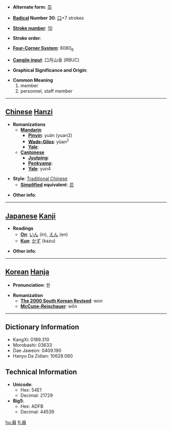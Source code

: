 * '''Alternate form''': [[员]]

* '''[[Wiktionary:Chinese radical index| Radical]] Number 30''': [[Wiktionary:Chinese radical index 口|口]]+7 strokes

* '''[[Wiktionary:Chinese total strokes index|Stroke number]]''': [[Wiktionary:Chinese total strokes index 10|10]]

* '''Stroke order''': 

* '''[[Wiktionary:Chinese four corner index|Four-Corner System]]''': 6080<sub>6</sub>

* '''[[Wiktionary:Chinese Cangjie index|Cangjie input]]''': 口月山金 (RBUC)

* '''Graphical Significance and Origin''': 

* '''Common Meaning'''
*#member
*# personnel, staff member


----

== [[Chinese]] [[Hanzi]] ==

* '''Romanizations'''
** '''[[Mandarin]]'''
*** '''[[Pinyin]]''': yuán (yuan2)
*** '''[[Wade-Giles]]''': yüan<sup>2</sup>
*** '''[[Yale]]''': 
** '''[[Cantonese]]'''
*** '''[[Jyutping]]''':
*** '''[[Penkyamp]]''': 
*** '''[[Yale]]''': yun4

* '''Style''': [[Traditional Chinese]] 
** '''[[Simplified Chinese|Simplified]] equivalent''': [[员]]

* '''Other info''': 

----

== [[Japanese]] [[Kanji]] ==

* '''Readings'''
** '''[[On]]''': [[いん]] (in), [[えん]] (en)
** '''[[Kun]]''': [[かず]] (kazu)

* '''Other info''':  

----

== [[Korean]] [[Hanja]] ==

* '''Pronunciation''': 원

* '''Romanization'''
** '''[[The 2000 South Korean Revised Romanization|The 2000 South Korean Revised]]''': won
** '''[[McCune-Reischauer]]''': wŏn

----

== Dictionary Information ==

* KangXi: 0189.310
* Morobashi: 03633
* Dae Jaweon: 0409.190
* Hanyu Da Zidian: 10628.060

== Technical Information ==

* '''Unicode''':
** Hex: 54E1
** Decimal: 21729
* '''Big5''':
** Hex: ADFB
** Decimal: 44539

[[hu:員]]
[[fi:員]]